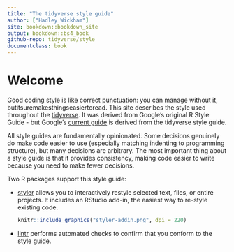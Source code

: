```yaml
---
title: "The tidyverse style guide"
author: ["Hadley Wickham"]
site: bookdown::bookdown_site
output: bookdown::bs4_book
github-repo: tidyverse/style
documentclass: book
---
```


# Welcome {-}

Good coding style is like correct punctuation: you can manage without it, butitsuremakesthingseasiertoread. This site describes the style used throughout the [tidyverse](http://tidyverse.org). It was derived from Google's original R Style Guide - but
Google's [current guide](https://google.github.io/styleguide/Rguide.html) is derived from the tidyverse style guide.

All style guides are fundamentally opinionated. Some decisions genuinely do make code easier to use (especially matching indenting to programming structure), but many decisions are arbitrary. The most important thing about a style guide is that it provides consistency, making code easier to write because you need to make fewer decisions.

Two R packages support this style guide:

*   [styler](http://styler.r-lib.org) allows you to interactively restyle
    selected text, files, or entire projects. It includes an RStudio add-in,
    the easiest way to re-style existing code.

    ```r
    knitr::include_graphics("styler-addin.png", dpi = 220)
    ```


*   [lintr](https://github.com/r-lib/lintr) performs automated checks
    to confirm that you conform to the style guide.
